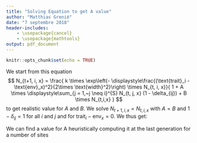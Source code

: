```yaml
---
title: "Solving Equation to get A value"
author: "Matthias Grenié"
date: "7 septembre 2018"
header-includes:
    - \usepackage{cancel}
    - \usepackage{mathtools}
output: pdf_document
---
```


```r
knitr::opts_chunk$set(echo = TRUE)
```

We start from this equation
$$
N_{t+1, i, x} = \frac{
k \times \exp\left(- \displaystyle\frac{(\text{trait}_i - \text{env}_x)^2}{2\times \text{width}^2}\right) \times N_{t, i, x}}{
1 + A \times \displaystyle\sum_{j = 1,~j \neq i}^{S} N_{t, j, x}  (1 - \delta_{ij}) +
B \times N_{t,i,x}
}
$$
to get realistic value for $A$ and $B$.
We solve $N_{t+1, i, x} = N_{t, i, x}$ with $A = B$ and $1 - \delta_{ij} = 1$ for all $i$ and $j$ and for $\text{trait}_i - \text{env}_x = 0$.
We thus get:


\begin{equation}
    \begin{aligned}
    N_{t+1, i, x} =& N_{t, i, x}\\
    \Leftrightarrow N_{t, i, x} =& \frac{
        k  \times N_{t, i, x}}{
        1 + A \times \displaystyle\sum_{j = 1,~j \neq i}^{S} N_{t, j, x} +
        A \times N_{t,i,x}}\\
    \Leftrightarrow  N_{t, i, x} =& \frac{
        k  \times N_{t, i, x}}{
        1 + A \times \displaystyle\sum_{j = 1}^{S} N_{t, j, x}}\\
    \Leftrightarrow  \bcancel{N_{t, i, x}} =& \frac{
        k  \times \bcancel{N_{t, i, x}}}{
        1 + A \times \displaystyle\sum_{j = 1}^{S} N_{t, j, x}}\\
    \Leftrightarrow  1 =& \frac{k}{
        1 + A \times \displaystyle\sum_{j = 1}^{S} N_{t, j, x}}\\
    \Leftrightarrow  1 + A \times \displaystyle\sum_{j = 1}^{S} N_{t, j, x} &= k\\
    \Leftrightarrow  \Aboxed{A =& \frac{k - 1}{
        \displaystyle\sum_{j = 1}^{S} N_{t, j, x}}}
    \end{aligned}
\end{equation}

We can find a value for A heuristically computing it at the last generation for a number of sites
